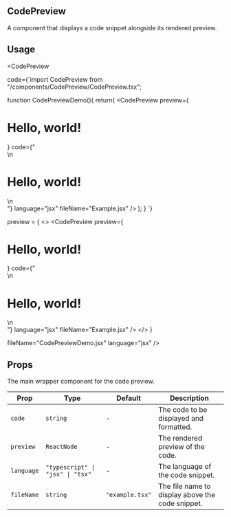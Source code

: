 
## CodePreview

A component that displays a code snippet alongside its rendered preview.

## Usage


<CodePreview 

code={`import CodePreview from "/components/CodePreview/CodePreview.tsx";

function CodePreviewDemo(){
return(
  <CodePreview
    preview={
      <div>
        <h1>Hello, world!</h1>
      </div>
    }
    code={"<div>\n  <h1>Hello, world!</h1>\n</div>"}
    language="jsx"
    fileName="Example.jsx"
  />
);
}
`}

preview = 
{
  <>
    <CodePreview
    preview={
      <div>
        <h1>Hello, world!</h1>
      </div>
    }
    code={"<div>\n  <h1>Hello, world!</h1>\n</div>"}
    language="jsx"
    fileName="Example.jsx"
  />
  </>
}

fileName="CodePreviewDemo.jsx"
language="jsx"
/>

## Props

The main wrapper component for the code preview.

| Prop        | Type                                   | Default          | Description                                                     |
| ----------- | -------------------------------------- | ---------------- | --------------------------------------------------------------- |
| `code`      | `string`                               | -                | The code to be displayed and formatted.                         |
| `preview`   | `ReactNode`                            | -                | The rendered preview of the code.                               |
| `language`  | `"typescript" \| "jsx" \| "tsx"`       | -                | The language of the code snippet.                               |
| `fileName`  | `string`                               | `"example.tsx"`  | The file name to display above the code snippet.                |
